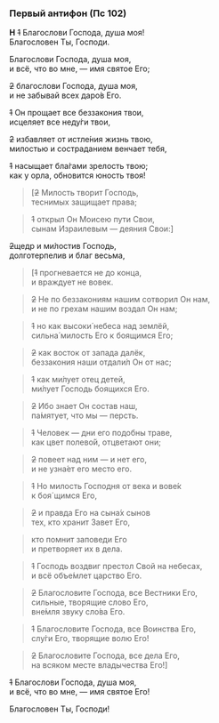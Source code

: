 ### Первый антифон (Пс 102)

**Н** ~~1~~ Благослови Господа, душа моя!  
Благословен Ты, Господи.

Благослови Господа, душа моя,  
и всё, что во мне, — имя святое Его;

~~2~~ благослови Господа, душа моя,  
и не забывай всех даро́в Его.

~~1~~ Он прощает все беззакония твои,  
исцеляет все неду́ги твои,

~~2~~ избавляет от истле́ния жизнь твою,  
милостью и состраданием венчает тебя,

~~1~~ насыщает бла́гами зрелость твою;  
как у орла, обновится юность твоя!

> <R>[</R>~~2~~ Милость творит Господь,  
> теснимых защищает права;

> ~~1~~ открыл Он Моисею пути Свои,  
> сынам Израилевым — деяния Свои:<R>]</R>

~~2~~щедр и ми́лостив Господь,  
долготерпелив и благ весьма,

> <R>[</R>~~1~~ прогневается не до конца,  
> и враждует не вовек.

> ~~2~~ Не по беззакониям нашим сотворил Он нам,  
> и не по грехам нашим воздал Он нам;

> ~~1~~ но как высоки́ небеса над землёй,  
> сильна́ милость Его к боящимся Его;

> ~~2~~ как восток от запада далёк,  
> беззакония наши отдали́л Он от нас;

> ~~1~~ как ми́лует отец детей,  
> ми́лует Господь боящихся Его.

> ~~2~~ Ибо знает Он состав наш,  
> па́мятует, что мы — персть.

> ~~1~~ Человек — дни его подобны траве,  
> как цвет полево́й, отцветают они;

> ~~2~~ повеет над ним — и нет его,  
> и не узна́ет его место его.

> ~~1~~ Но милость Господня от века и вове́к  
> к боя´щимся Его,

> ~~2~~ и правда Его на сына́х сынов  
> тех, кто хранит Завет Его,

> кто помнит заповеди Его  
> и претворяет их в дела.

> ~~1~~ Господь воздвиг престол Свой на небесах,  
> и всё объе́млет царство Его.

> ~~2~~ Благословите Господа, все Вестники Его,  
> сильные, творящие слово Его,  
> вне́мля звуку сло́ва Его.

> ~~1~~ Благословите Господа, все Воинства Его,  
> слу́ги Его, творящие волю Его!

> ~~2~~ Благословите Господа, все дела Его,  
> на всяком месте владычества Его!<R>]</R>

~~1~~ Благослови Господа, душа моя,  
и всё, что во мне, — имя святое Его!

Благословен Ты, Господи!
